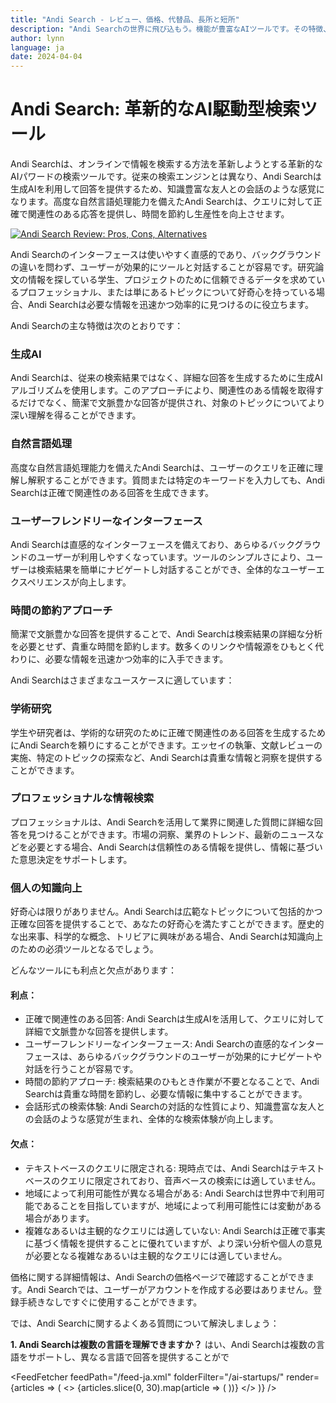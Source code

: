 ```yaml
---
title: "Andi Search - レビュー、価格、代替品、長所と短所"
description: "Andi Searchの世界に飛び込もう。機能が豊富なAIツールです。その特徴、価格、そしてどのようにインパクトを与えているかを学びましょう。見逃さないでください！"
author: lynn
language: ja
date: 2024-04-04
---
```


# Andi Search: 革新的なAI駆動型検索ツール
        
Andi Searchは、オンラインで情報を検索する方法を革新しようとする革新的なAIパワードの検索ツールです。従来の検索エンジンとは異なり、Andi Searchは生成AIを利用して回答を提供するため、知識豊富な友人との会話のような感覚になります。高度な自然言語処理能力を備えたAndi Searchは、クエリに対して正確で関連性のある応答を提供し、時間を節約し生産性を向上させます。


<BlogHeader />


[![Andi Search Review: Pros, Cons, Alternatives](/ai-startups/andi-search.png)](https://andisearch.com/)



Andi Searchのインターフェースは使いやすく直感的であり、バックグラウンドの違いを問わず、ユーザーが効果的にツールと対話することが容易です。研究論文の情報を探している学生、プロジェクトのために信頼できるデータを求めているプロフェッショナル、または単にあるトピックについて好奇心を持っている場合、Andi Searchは必要な情報を迅速かつ効率的に見つけるのに役立ちます。

Andi Searchの主な特徴は次のとおりです：

### 生成AI

Andi Searchは、従来の検索結果ではなく、詳細な回答を生成するために生成AIアルゴリズムを使用します。このアプローチにより、関連性のある情報を取得するだけでなく、簡潔で文脈豊かな回答が提供され、対象のトピックについてより深い理解を得ることができます。

### 自然言語処理

高度な自然言語処理能力を備えたAndi Searchは、ユーザーのクエリを正確に理解し解釈することができます。質問または特定のキーワードを入力しても、Andi Searchは正確で関連性のある回答を生成できます。

### ユーザーフレンドリーなインターフェース

Andi Searchは直感的なインターフェースを備えており、あらゆるバックグラウンドのユーザーが利用しやすくなっています。ツールのシンプルさにより、ユーザーは検索結果を簡単にナビゲートし対話することができ、全体的なユーザーエクスペリエンスが向上します。

### 時間の節約アプローチ

簡潔で文脈豊かな回答を提供することで、Andi Searchは検索結果の詳細な分析を必要とせず、貴重な時間を節約します。数多くのリンクや情報源をひもとく代わりに、必要な情報を迅速かつ効率的に入手できます。

Andi Searchはさまざまなユースケースに適しています：

### 学術研究

学生や研究者は、学術的な研究のために正確で関連性のある回答を生成するためにAndi Searchを頼りにすることができます。エッセイの執筆、文献レビューの実施、特定のトピックの探索など、Andi Searchは貴重な情報と洞察を提供することができます。

### プロフェッショナルな情報検索

プロフェッショナルは、Andi Searchを活用して業界に関連した質問に詳細な回答を見つけることができます。市場の洞察、業界のトレンド、最新のニュースなどを必要とする場合、Andi Searchは信頼性のある情報を提供し、情報に基づいた意思決定をサポートします。

### 個人の知識向上

好奇心は限りがありません。Andi Searchは広範なトピックについて包括的かつ正確な回答を提供することで、あなたの好奇心を満たすことができます。歴史的な出来事、科学的な概念、トリビアに興味がある場合、Andi Searchは知識向上のための必須ツールとなるでしょう。

どんなツールにも利点と欠点があります：

#### 利点：

- 正確で関連性のある回答: Andi Searchは生成AIを活用して、クエリに対して詳細で文脈豊かな回答を提供します。
- ユーザーフレンドリーなインターフェース: Andi Searchの直感的なインターフェースは、あらゆるバックグラウンドのユーザーが効果的にナビゲートや対話を行うことが容易です。
- 時間の節約アプローチ: 検索結果のひもとき作業が不要となることで、Andi Searchは貴重な時間を節約し、必要な情報に集中することができます。
- 会話形式の検索体験: Andi Searchの対話的な性質により、知識豊富な友人との会話のような感覚が生まれ、全体的な検索体験が向上します。

#### 欠点：

- テキストベースのクエリに限定される: 現時点では、Andi Searchはテキストベースのクエリに限定されており、音声ベースの検索には適していません。
- 地域によって利用可能性が異なる場合がある: Andi Searchは世界中で利用可能であることを目指していますが、地域によって利用可能性には変動がある場合があります。
- 複雑なあるいは主観的なクエリには適していない: Andi Searchは正確で事実に基づく情報を提供することに優れていますが、より深い分析や個人の意見が必要となる複雑なあるいは主観的なクエリには適していません。

価格に関する詳細情報は、Andi Searchの価格ページで確認することができます。Andi Searchでは、ユーザーがアカウントを作成する必要はありません。登録手続きなしですぐに使用することができます。

では、Andi Searchに関するよくある質問について解決しましょう：

**1. Andi Searchは複数の言語を理解できますか？**
はい、Andi Searchは複数の言語をサポートし、異なる言語で回答を提供することがで


<AdComponent />


<FeedFetcher feedPath="/feed-ja.xml" folderFilter="/ai-startups/" render={articles => (
    <>
        <Cards>
            {articles.slice(0, 30).map(article => (
                <Card key={article.link} title={article.title} href={article.link} />
            ))}
        </Cards>
    </>
)} />

